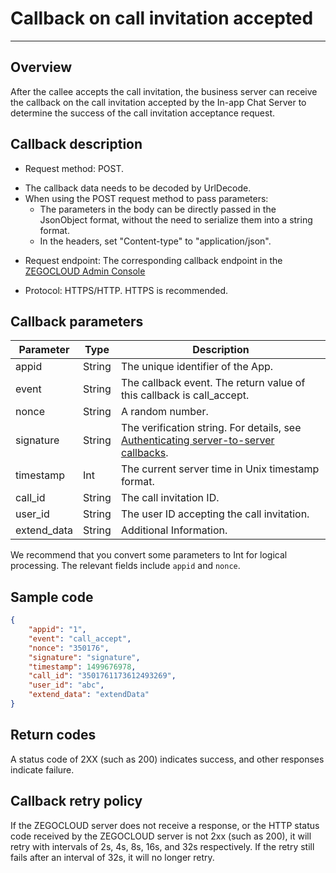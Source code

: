

# Callback on call invitation accepted

- - -

## Overview

After the callee accepts the call invitation, the business server can receive the callback on the call invitation accepted by the In-app Chat Server to determine the success of the call invitation acceptance request.

## Callback description

- Request method: POST.
<Note title="Note">

- The callback data needs to be decoded by UrlDecode.
- When using the POST request method to pass parameters:
  - The parameters in the body can be directly passed in the JsonObject format, without the need to serialize them into a string format.
  - In the headers, set "Content-type" to "application/json".
</Note>

- Request endpoint: The corresponding callback endpoint in the [ZEGOCLOUD Admin Console](https://console.zegocloud.com)

- Protocol: HTTPS/HTTP. HTTPS is recommended.

## Callback parameters

| Parameter | Type | Description |
| -- | -- | -- |
| appid | String | The unique identifier of the App. |
| event | String | The callback event. The return value of this callback is call_accept. |
| nonce | String | A random number. |
| signature | String | The verification string. For details, see [Authenticating server-to-server callbacks](./Authenticating%20server-to-server%20callbacks.mdx). |
| timestamp | Int | The current server time in Unix timestamp format. |
| call_id | String | The call invitation ID. |
| user_id | String | The user ID accepting the call invitation. |
| extend_data | String | Additional Information.|

<Note title="Note">

We recommend that you convert some parameters to Int for logical processing. The relevant fields include `appid` and `nonce`.
</Note>

## Sample code

```json
{
    "appid": "1",
    "event": "call_accept",
    "nonce": "350176",
    "signature": "signature",
    "timestamp": 1499676978,
    "call_id": "3501761173612493269",
    "user_id": "abc",
    "extend_data": "extendData"
}
```

## Return codes

A status code of 2XX (such as 200) indicates success, and other responses indicate failure.

## Callback retry policy

If the ZEGOCLOUD server does not receive a response, or the HTTP status code received by the ZEGOCLOUD server is not 2xx (such as 200), it will retry with intervals of 2s, 4s, 8s, 16s, and 32s respectively. If the retry still fails after an interval of 32s, it will no longer retry.

